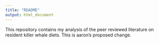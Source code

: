 ```yaml
---
title: "README"
output: html_document
---
```


This repository contains my analysis of the peer reviewed literature on resident killer whale diets. This is aaron's proposed change.